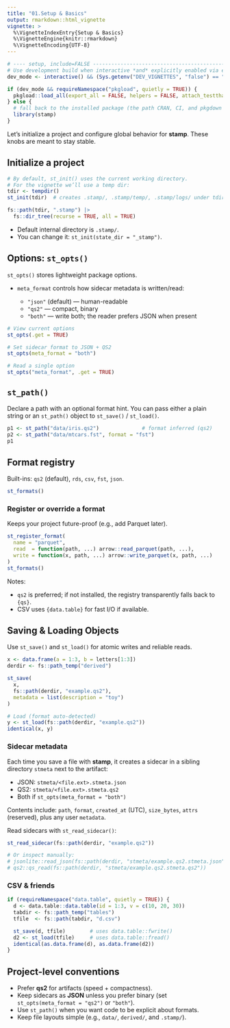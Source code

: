 ```yaml
---
title: "01.Setup & Basics"
output: rmarkdown::html_vignette
vignette: >
  %\VignetteIndexEntry{Setup & Basics}
  %\VignetteEngine{knitr::rmarkdown}
  %\VignetteEncoding{UTF-8}
---
```


```r
# ---- setup, include=FALSE ----------------------------------------------------
# Use development build when interactive *and* explicitly enabled via env var.
dev_mode <- interactive() && (Sys.getenv("DEV_VIGNETTES", "false") == "true")

if (dev_mode && requireNamespace("pkgload", quietly = TRUE)) {
  pkgload::load_all(export_all = FALSE, helpers = FALSE, attach_testthat = FALSE)
} else {
  # fall back to the installed package (the path CRAN, CI, and pkgdown take)
  library(stamp)
}

```

Let’s initialize a project and configure global behavior for **stamp**. These knobs are meant to stay stable.

## Initialize a project

```r
# By default, st_init() uses the current working directory.
# For the vignette we’ll use a temp dir:
tdir <- tempdir()
st_init(tdir)  # creates .stamp/, .stamp/temp/, .stamp/logs/ under tdir

fs::path(tdir, ".stamp") |>
  fs::dir_tree(recurse = TRUE, all = TRUE)
```

* Default internal directory is `.stamp/`.
* You can change it: `st_init(state_dir = "_stamp")`.

## Options: `st_opts()`

`st_opts()` stores lightweight package options.

* `meta_format` controls how sidecar metadata is written/read:

  * `"json"` (default) — human-readable
  * `"qs2"` — compact, binary
  * `"both"` — write both; the reader prefers JSON when present

```r
# View current options
st_opts(.get = TRUE)

# Set sidecar format to JSON + QS2
st_opts(meta_format = "both")

# Read a single option
st_opts("meta_format", .get = TRUE)
```

## `st_path()`

Declare a path with an optional format hint. You can pass either a plain string
or an `st_path()` object to `st_save()` / `st_load()`.

```r
p1 <- st_path("data/iris.qs2")              # format inferred (qs2)
p2 <- st_path("data/mtcars.fst", format = "fst")
p1
```

## Format registry

Built-ins: `qs2` (default), `rds`, `csv`, `fst`, `json`.

```r
st_formats()
```

### Register or override a format

Keeps your project future-proof (e.g., add Parquet later).

```r
st_register_format(
  name = "parquet",
  read  = function(path, ...) arrow::read_parquet(path, ...),
  write = function(x, path, ...) arrow::write_parquet(x, path, ...)
)
st_formats()
```

Notes:

* `qs2` is preferred; if not installed, the registry transparently falls back to `{qs}`.
* CSV uses `{data.table}` for fast I/O if available.

## Saving & Loading Objects

Use `st_save()` and `st_load()` for atomic writes and reliable reads.

```r
x <- data.frame(a = 1:3, b = letters[1:3])
derdir <- fs::path_temp("derived")

st_save(
  x,
  fs::path(derdir, "example.qs2"),
  metadata = list(description = "toy")
)

# Load (format auto-detected)
y <- st_load(fs::path(derdir, "example.qs2"))
identical(x, y)
```

### Sidecar metadata

Each time you save a file with **stamp**, it creates a sidecar in a sibling directory `stmeta` next to the artifact:

* JSON: `stmeta/<file.ext>.stmeta.json`
* QS2:  `stmeta/<file.ext>.stmeta.qs2`
* Both if `st_opts(meta_format = "both")`

Contents include: `path`, `format`, `created_at` (UTC), `size_bytes`, `attrs` (reserved), plus any user `metadata`.

Read sidecars with `st_read_sidecar()`:

```r
st_read_sidecar(fs::path(derdir, "example.qs2"))

# Or inspect manually:
# jsonlite::read_json(fs::path(derdir, "stmeta/example.qs2.stmeta.json"), simplifyVector = TRUE)
# qs2::qs_read(fs::path(derdir, "stmeta/example.qs2.stmeta.qs2"))
```

### CSV & friends

```r
if (requireNamespace("data.table", quietly = TRUE)) {
  d <- data.table::data.table(id = 1:3, v = c(10, 20, 30))
  tabdir <- fs::path_temp("tables")
  tfile  <- fs::path(tabdir, "d.csv")

  st_save(d, tfile)        # uses data.table::fwrite()
  d2 <- st_load(tfile)     # uses data.table::fread()
  identical(as.data.frame(d), as.data.frame(d2))
}
```

## Project-level conventions

* Prefer **qs2** for artifacts (speed + compactness).
* Keep sidecars as **JSON** unless you prefer binary (set `st_opts(meta_format = "qs2")` or `"both"`).
* Use `st_path()` when you want code to be explicit about formats.
* Keep file layouts simple (e.g., `data/`, `derived/`, and `.stamp/`).
